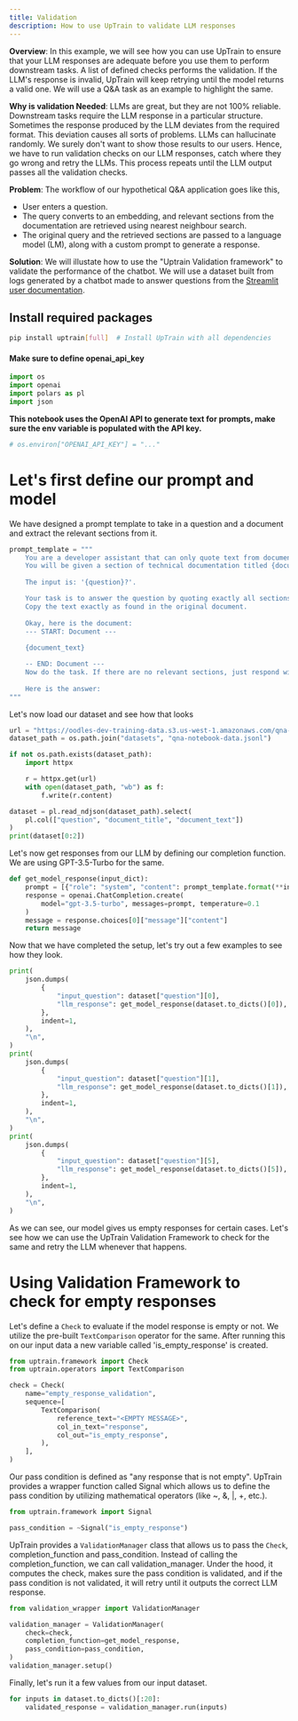 ```yaml
---
title: Validation
description: How to use UpTrain to validate LLM responses
---
```



**Overview**: In this example, we will see how you can use UpTrain to ensure that your LLM responses are adequate before you use them to perform downstream tasks. A list of defined checks performs the validation. If the LLM's response is invalid, UpTrain will keep retrying until the model returns a valid one. We will use a Q&A task as an example to highlight the same.


**Why is validation Needed**: LLMs are great, but they are not 100% reliable. Downstream tasks require the LLM response in a particular structure. Sometimes the response produced by the LLM deviates from the required format. This deviation causes all sorts of problems. LLMs can hallucinate randomly. We surely don't want to show those results to our users. Hence, we have to run validation checks on our LLM responses, catch where they go wrong and retry the LLMs. This process repeats until the LLM output passes all the validation checks.


**Problem**: The workflow of our hypothetical Q&A application goes like this,
- User enters a question. 
- The query converts to an embedding, and relevant sections from the documentation are retrieved using nearest neighbour search. 
- The original query and the retrieved sections are passed to a language model (LM), along with a custom prompt to generate a response. 


**Solution**: We will illustate how to use the "Uptrain Validation framework" to validate the performance of the chatbot. We will use a dataset built from logs generated by a chatbot made to answer questions from the [Streamlit user documentation](https://docs.streamlit.io/). 

## Install required packages

```bash
pip install uptrain[full]  # Install UpTrain with all dependencies
```

#### Make sure to define openai_api_key

```python
import os
import openai
import polars as pl
import json
```

**This notebook uses the OpenAI API to generate text for prompts, make sure the env variable is populated with the API key.**

```python
# os.environ["OPENAI_API_KEY"] = "..."
```

# Let's first define our prompt and model


We have designed a prompt template to take in a question and a document and extract the relevant sections from it.

```python
prompt_template = """
    You are a developer assistant that can only quote text from documents. 
    You will be given a section of technical documentation titled {document_title}.
    
    The input is: '{question}?'. 

    Your task is to answer the question by quoting exactly all sections of the document that are relevant to any topics of the input. 
    Copy the text exactly as found in the original document. 
    
    Okay, here is the document:
    --- START: Document ---
    
    {document_text}

    -- END: Document ---
    Now do the task. If there are no relevant sections, just respond with \"<EMPTY MESSAGE>\".
    
    Here is the answer:
"""
```

Let's now load our dataset and see how that looks

```python
url = "https://oodles-dev-training-data.s3.us-west-1.amazonaws.com/qna-streamlit-docs.jsonl"
dataset_path = os.path.join("datasets", "qna-notebook-data.jsonl")

if not os.path.exists(dataset_path):
    import httpx

    r = httpx.get(url)
    with open(dataset_path, "wb") as f:
        f.write(r.content)

dataset = pl.read_ndjson(dataset_path).select(
    pl.col(["question", "document_title", "document_text"])
)
print(dataset[0:2])
```

Let's now get responses from our LLM by defining our completion function. 
We are using GPT-3.5-Turbo for the same.

```python
def get_model_response(input_dict):
    prompt = [{"role": "system", "content": prompt_template.format(**input_dict)}]
    response = openai.ChatCompletion.create(
        model="gpt-3.5-turbo", messages=prompt, temperature=0.1
    )
    message = response.choices[0]["message"]["content"]
    return message
```

Now that we have completed the setup, let's try out a few examples to see how they look.

```python
print(
    json.dumps(
        {
            "input_question": dataset["question"][0],
            "llm_response": get_model_response(dataset.to_dicts()[0]),
        },
        indent=1,
    ),
    "\n",
)
print(
    json.dumps(
        {
            "input_question": dataset["question"][1],
            "llm_response": get_model_response(dataset.to_dicts()[1]),
        },
        indent=1,
    ),
    "\n",
)
print(
    json.dumps(
        {
            "input_question": dataset["question"][5],
            "llm_response": get_model_response(dataset.to_dicts()[5]),
        },
        indent=1,
    ),
    "\n",
)
```

As we can see, our model gives us empty responses for certain cases. Let's see how we can use the UpTrain Validation Framework to check for the same and retry the LLM whenever that happens.


# Using Validation Framework to check for empty responses


Let's define a `Check` to evaluate if the model response is empty or not. We utilize the pre-built `TextComparison` operator for the same. After running this on our input data a new variable called 'is_empty_response' is created.

```python
from uptrain.framework import Check
from uptrain.operators import TextComparison

check = Check(
    name="empty_response_validation",
    sequence=[
        TextComparison(
            reference_text="<EMPTY MESSAGE>",
            col_in_text="response",
            col_out="is_empty_response",
        ),
    ],
)
```

Our pass condition is defined as "any response that is not empty". UpTrain provides a wrapper function called Signal which allows us to define the pass condition by utilizing mathematical operators (like ~, &, |, +, etc.).


```python
from uptrain.framework import Signal

pass_condition = ~Signal("is_empty_response")
```

UpTrain provides a `ValidationManager` class that allows us to pass the `Check`, completion_function and pass_condition. Instead of calling the completion_function, we can call validation_manager. Under the hood, it computes the check, makes sure the pass condition is validated, and if the pass condition is not validated, it will retry until it outputs the correct LLM response.

```python
from validation_wrapper import ValidationManager

validation_manager = ValidationManager(
    check=check,
    completion_function=get_model_response,
    pass_condition=pass_condition,
)
validation_manager.setup()
```

Finally, let's run it a few values from our input dataset.

```python
for inputs in dataset.to_dicts()[:20]:
    validated_response = validation_manager.run(inputs)
```
